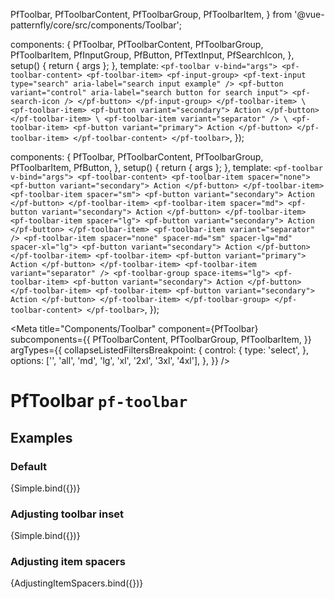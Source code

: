 
  PfToolbar,
  PfToolbarContent,
  PfToolbarGroup,
  PfToolbarItem,
} from '@vue-patternfly/core/src/components/Toolbar';

  components: {
    PfToolbar,
    PfToolbarContent,
    PfToolbarGroup,
    PfToolbarItem,
    PfInputGroup,
    PfButton,
    PfTextInput,
    PfSearchIcon,
  },
  setup() {
    return { args };
  },
  template: `
    <pf-toolbar v-bind="args">
      <pf-toolbar-content>
        <pf-toolbar-item>
          <pf-input-group>
            <pf-text-input type="search" aria-label="search input example" />
            <pf-button variant="control" aria-label="search button for search input">
              <pf-search-icon />
            </pf-button>
          </pf-input-group>
        </pf-toolbar-item>
        \
        <pf-toolbar-item>
          <pf-button variant="secondary">
            Action
          </pf-button>
        </pf-toolbar-item>
        \
        <pf-toolbar-item variant="separator" />
        \
        <pf-toolbar-item>
          <pf-button variant="primary">
            Action
          </pf-button>
        </pf-toolbar-item>
      </pf-toolbar-content>
    </pf-toolbar>
  `,
});

  components: {
    PfToolbar,
    PfToolbarContent,
    PfToolbarGroup,
    PfToolbarItem,
    PfButton,
  },
  setup() {
    return { args };
  },
  template: `
    <pf-toolbar v-bind="args">
      <pf-toolbar-content>
        <pf-toolbar-item spacer="none">
          <pf-button variant="secondary">
            Action
          </pf-button>
        </pf-toolbar-item>
        <pf-toolbar-item spacer="sm">
          <pf-button variant="secondary">
            Action
          </pf-button>
        </pf-toolbar-item>
        <pf-toolbar-item spacer="md">
          <pf-button variant="secondary">
            Action
          </pf-button>
        </pf-toolbar-item>
        <pf-toolbar-item spacer="lg">
          <pf-button variant="secondary">
            Action
          </pf-button>
        </pf-toolbar-item>
        <pf-toolbar-item variant="separator" />
        <pf-toolbar-item spacer="none" spacer-md="sm" spacer-lg="md" spacer-xl="lg">
          <pf-button variant="secondary">
            Action
          </pf-button>
        </pf-toolbar-item>
        <pf-toolbar-item>
          <pf-button variant="primary">
            Action
          </pf-button>
        </pf-toolbar-item>
        <pf-toolbar-item variant="separator" />
        <pf-toolbar-group space-items="lg">
          <pf-toolbar-item>
            <pf-button variant="secondary">
              Action
            </pf-button>
          </pf-toolbar-item>
          <pf-toolbar-item>
            <pf-button variant="secondary">
              Action
            </pf-button>
          </pf-toolbar-item>
        </pf-toolbar-group>
      </pf-toolbar-content>
    </pf-toolbar>
  `,
});


<Meta title="Components/Toolbar" component={PfToolbar} subcomponents={{ PfToolbarContent, PfToolbarGroup, PfToolbarItem, }} argTypes={{
    collapseListedFiltersBreakpoint: {
      control: {
        type: 'select',
      },
      options: ['', 'all', 'md', 'lg', 'xl', '2xl', '3xl', '4xl'],
    },
  }} />

# PfToolbar `pf-toolbar`

## Examples

### Default

<Canvas>
  <Story name="Simple">
    {Simple.bind({})}
  </Story>
</Canvas>

<ArgsTable story="Simple" />

### Adjusting toolbar inset

<Canvas>
  <Story name="Adjusting toolbar inset" args={{
    inset: 'none',
    'inset-md': 'sm',
    'inset-xl': '2xl',
    'inset-2xl': 'lg',
  }}>
    {Simple.bind({})}
  </Story>
</Canvas>

### Adjusting item spacers

<Canvas>
  <Story name="Adjusting item spacers" args={{
    inset: 'none',
    'inset-md': 'sm',
    'inset-xl': '2xl',
    'inset-2xl': 'lg',
  }}>
    {AdjustingItemSpacers.bind({})}
  </Story>
</Canvas>
